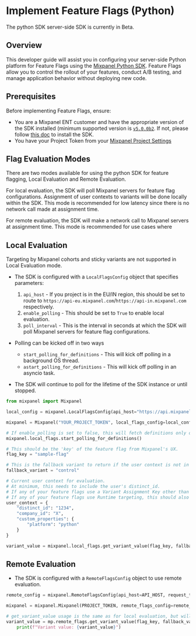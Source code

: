 
# Implement Feature Flags (Python)

<Callout type="info">
    The python SDK server-side SDK is currently in Beta.
</Callout>

## Overview

This developer guide will assist you in configuring your server-side Python platform for Feature Flags using the [Mixpanel Python SDK](/docs/tracking-methods/sdks/python). Feature Flags allow you to control the rollout of your features, conduct A/B testing, and manage application behavior without deploying new code.

## Prerequisites

Before implementing Feature Flags, ensure:

- You are a Mixpanel ENT customer and have the appropriate version of the SDK installed (minimum supported version is [`v5.0.0b2`](https://github.com/mixpanel/mixpanel-python). If not, please follow [this doc](/docs/quickstart/install-mixpanel) to install the SDK.
- You have your Project Token from your [Mixpanel Project Settings](/docs/orgs-and-projects/managing-projects#find-your-project-tokens)

## Flag Evaluation Modes

There are two modes available for using the python SDK for feature flagging, Local Evaluation and Remote Evaluation.

For local evaluation, the SDK will poll Mixpanel servers for feature flag configurations. Assignment of user contexts to variants will be done locally within the SDK. This mode is recommended for low latency since there is no network call made at assignment time.

For remote evaluation, the SDK will make a network call to Mixpanel servers at assignment time. This mode is recommended for use cases where  

## Local Evaluation

<Callout type="warning">
Targeting by Mixpanel cohorts and sticky variants are not supported in Local Evaluation mode.
</Callout>

- The SDK is configured with a `LocalFlagsConfig` object that specifies parameters:
    1) `api_host` - If you project is in the EU/IN region, this should be set to route to `https://api-eu.mixpanel.com`/`https://api-in.mixpanel.com` respectively.
    2) `enable_polling` - This should be set to `True` to enable local evaluation. 
    3) `poll_interval` - This is the interval in seconds at which the SDK will poll Mixpanel servers for feature flag configurations.

- Polling can be kicked off in two ways
    - `start_polling_for_definitions` - This will kick off polling in a background OS thread.
    - `astart_polling_for_definitions` - This will kick off polling in an asyncio task.

- The SDK will continue to poll for the lifetime of the SDK instance or until stopped.

```python
from mixpanel import Mixpanel

local_config = mixpanel.LocalFlagsConfig(api_host="https://api.mixpanel.com", enable_polling=True, poll_interval=60)

mixpanel = Mixpanel("YOUR_PROJECT_TOKEN", local_flags_config=local_config)

# If enable_polling is set to false, this will fetch definitions only once for the lifetime of the SDK.
mixpanel.local_flags.start_polling_for_definitions()

# This should be the 'key' of the feature flag from Mixpanel's UX.
flag_key = "sample-flag"

# This is the fallback variant to return if the user context is not in a rollout group for the flag.
fallback_variant = "control"

# Current user context for evaluation.
# At minimum, this needs to include the user's distinct_id.
# If any of your feature flags use a Variant Assignment Key other than 'distinct_id', this should also include those keys for evaluation. For example, 'company_id' below
# If any of your feature flags use Runtime targeting, this should also include 'custom_properties' for evaluation
user_context = {
    "distinct_id": "1234",
    "company_id": "X",
    "custom_properties": {
        "platform": "python"
    }
}

variant_value = mixpanel.local_flags.get_variant_value(flag_key, fallback_variant, user_context)
```

## Remote Evaluation

- The SDK is configured with a `RemoteFlagsConfig` object to use remote evaluation.

```python
remote_config = mixpanel.RemoteFlagsConfig(api_host=API_HOST, request_timeout_in_seconds=5)

mixpanel = mixpanel.Mixpanel(PROJECT_TOKEN, remote_flags_config=remote_config) as mp:

# get_variant_value usage is the same as for local evaluation, but will make a network call to Mixpanel servers at assignment time.
variant_value = mp.remote_flags.get_variant_value(flag_key, fallback_variant, user_context)
    print(f"Variant value: {variant_value}")

```








